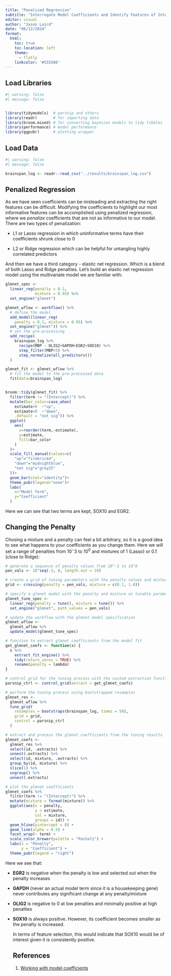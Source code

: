 ---
title: "Penalized Regression"
subtitle: "Interrogate Model Coefficients and Identify Features of Interest"
editor: visual
author: "Jason Laird"
date: "06/12/2024"
format: 
  html:
    toc: true
    toc-location: left
    theme: 
      - flatly
    linkcolor: '#555580'
---

## Load Libraries

```{r}
#| warning: false
#| message: false


library(tidymodels)  # parsnip and others
library(readr)       # for importing data
library(broom.mixed) # for converting bayesian models to tidy tibbles
library(performance) # model performance
library(ggpubr)      # plotting wrapper

```

## Load Data

```{r}
#| warning: false
#| message: false

brainspan_log <- readr::read_csv("../results/brainspan_log.csv")
```

## Penalized Regression

As we have seen coefficients can be misleading and extracting the right features can be difficult. Modifying the coefficients to highlight our most informative features can be accomplished using penalized regression, where we *penalize* coefficients that are not as informative to our model. There are two types of penalization:

-   L1 or Lasso regression in which uninformative terms have their coefficients shrunk close to 0

-   L2 or Ridge regression which can be helpful for untangling highly correlated predictors

And then we have a third category - elastic net regression. Which is a blend of both Lasso and Ridge penalties. Let's build an elastic net regression model using the multivariate model we are familiar with:

```{r}
glmnet_spec <- 
  linear_reg(penalty = 0.1, 
             mixture = 0.95) %>% 
  set_engine("glmnet")

glmnet_wflow <- workflow() %>% 
  # define the model
  add_model(linear_reg(
    penalty = 0.1, mixture = 0.95) %>% 
  set_engine("glmnet")) %>% 
  # set the pre-processing
  add_recipe(
    brainspan_log %>% 
      recipe(MBP ~ OLIG2+GAPDH+EGR2+SOX10) %>% 
      step_filter(MBP>5) %>%
      step_normalize(all_predictors())
  ) 

glmnet_fit <- glmnet_wflow %>% 
  # fit the model to the pre-processed data
  fit(data=brainspan_log)


broom::tidy(glmnet_fit) %>% 
  filter(term != "(Intercept)") %>% 
  mutate(bar_color=case_when(
    estimate>0  ~"up",
    estimate<0  ~"down",
    .default = "not sig")) %>% 
  ggplot(
    aes(
      x=reorder(term,-estimate),
      y=estimate,
      fill=bar_color
    )
  )+
  scale_fill_manual(values=c(
    "up"="firebrick4",
    "down"="midnightblue",
    "not sig"="grey25"
  ))+
  geom_bar(stat="identity")+
  theme_pubr(legend="none")+
  labs(
    x="Model Term",
    y="Coefficient"
  )
```

Here we can see that two terms are kept, SOX10 and EGR2.

## Changing the Penalty

Chosing a mixture and a penalty can feel a bit arbitrary, so it is a good idea to see what happens to your coefficients as you change them. Here we will set a range of penalties from $10^-3$ to $10^0$ and mixtures of 1 (Lasso) or 0.1 (close to Ridge):

```{r}
# generate a sequence of penalty values from 10^-3 to 10^0
pen_vals <- 10^seq(-3, 0, length.out = 10)

# create a grid of tuning parameters with the penalty values and mixture values
grid <- crossing(penalty = pen_vals, mixture = c(0.1, 1.0))

# specify a glmnet model with the penalty and mixture as tunable parameters
glmnet_tune_spec <- 
  linear_reg(penalty = tune(), mixture = tune()) %>% 
  set_engine("glmnet", path_values = pen_vals)

# update the workflow with the glmnet model specification
glmnet_wflow <- 
  glmnet_wflow %>% 
  update_model(glmnet_tune_spec)

# function to extract glmnet coefficients from the model fit
get_glmnet_coefs <- function(x) {
  x %>% 
    extract_fit_engine() %>% 
    tidy(return_zeros = TRUE) %>% 
    rename(penalty = lambda)
}

# control grid for the tuning process with the custom extraction function
parsnip_ctrl <- control_grid(extract = get_glmnet_coefs)

# perform the tuning process using bootstrapped resamples
glmnet_res <- 
  glmnet_wflow %>% 
  tune_grid(
    resamples = bootstraps(brainspan_log, times = 50),
    grid = grid,
    control = parsnip_ctrl
  )

# extract and process the glmnet coefficients from the tuning results
glmnet_coefs <- 
  glmnet_res %>% 
  select(id, .extracts) %>% 
  unnest(.extracts) %>% 
  select(id, mixture, .extracts) %>% 
  group_by(id, mixture) %>%          
  slice(1) %>%                       
  ungroup() %>%                      
  unnest(.extracts)

# plot the glmnet coefficients
glmnet_coefs %>% 
  filter(term != "(Intercept)") %>% 
  mutate(mixture = format(mixture)) %>% 
  ggplot(aes(x = penalty,
             y = estimate, 
             col = mixture,
             groups = id)) + 
  geom_hline(yintercept = 0) +
  geom_line(alpha = 0.5) + 
  facet_wrap(~ term) + 
  scale_color_brewer(palette = "Pastel1") +
  labs(x = "Penalty",
       y = "Coefficient") +
  theme_pubr(legend = "right")

```

Here we see that:

-   **EGR2** is negative when the penalty is low and selected out when the penalty increases

-   **GAPDH** (never an actual model term since it is a housekeeping gene) never contributes any significant change at any penalty/mixture

-   **OLIG2** is negative to 0 at low penalties and minimally positive at high penalties

-   **SOX10** is always positive. However, its coefficient becomes smaller as the penalty is increased.

    In terms of feature selection, this would indicate that SOX10 would be of interest given it is consistently positive.

    ## References

    1.  [Working with model coefficients](https://www.tidymodels.org/learn/models/coefficients/index.html#more-complex-a-glmnet-model)
